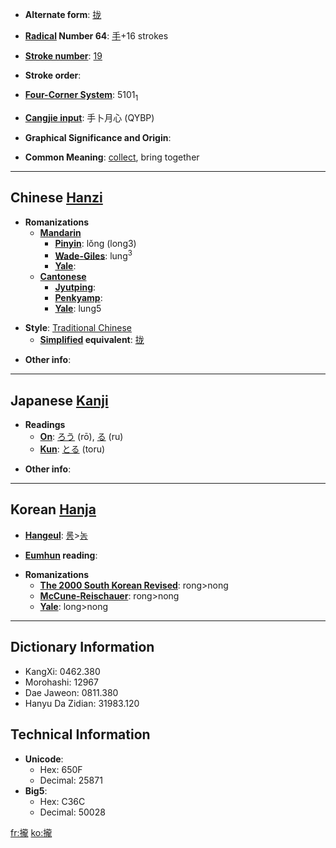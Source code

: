 * '''Alternate form''': [[拢]]

* '''[[Wiktionary:Chinese radical index| Radical]] Number 64''': [[Wiktionary:Chinese radical index 手|手]]+16 strokes

* '''[[Wiktionary:Chinese total strokes index|Stroke number]]''': [[Wiktionary:Chinese total strokes index 19|19]]

* '''Stroke order''': 

* '''[[Wiktionary:Chinese four corner index|Four-Corner System]]''': 5101<sub>1</sub>

* '''[[Wiktionary:Chinese Cangjie index|Cangjie input]]''': 手卜月心 (QYBP)

* '''Graphical Significance and Origin''': 

* '''Common Meaning''': [[collect]], bring together

----

== Chinese [[Hanzi]] ==

* '''Romanizations'''
** '''[[Mandarin]]'''
*** '''[[Pinyin]]''': lǒng (long3)
*** '''[[Wade-Giles]]''': lung<sup>3</sup>
*** '''[[Yale]]''': 
** '''[[Cantonese]]'''
*** '''[[Jyutping]]''':
*** '''[[Penkyamp]]''': 
*** '''[[Yale]]''': lung5

* '''Style''': [[Traditional Chinese]] 
** '''[[Simplified Chinese|Simplified]] equivalent''': [[拢]]

* '''Other info''': 

----

== Japanese [[Kanji]] ==

* '''Readings'''
** '''[[On]]''': [[ろう]] (rō), [[る]] (ru)
** '''[[Kun]]''': [[とる]] (toru)

* '''Other info''':  

----

== Korean [[Hanja]] ==

* '''[[Hangeul]]''': [[롱]]>[[농]]

* '''[[Eumhun]] reading''': 

* '''Romanizations'''
** '''[[The 2000 South Korean Revised Romanization|The 2000 South Korean Revised]]''': rong>nong
** '''[[McCune-Reischauer]]''': rong>nong
** '''[[Yale]]''': long>nong

----

== Dictionary Information ==

* KangXi: 0462.380
* Morohashi: 12967
* Dae Jaweon: 0811.380
* Hanyu Da Zidian: 31983.120

== Technical Information ==

* '''Unicode''':
** Hex: 650F
** Decimal: 25871
* '''Big5''':
** Hex: C36C
** Decimal: 50028

[[fr:攏]]
[[ko:攏]]